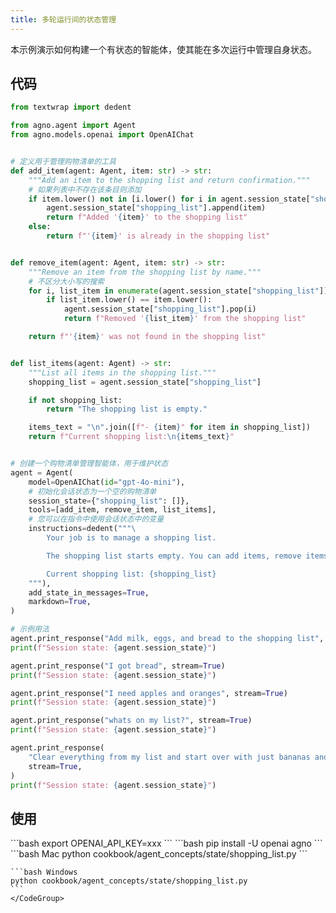 ```yaml
---
title: 多轮运行间的状态管理
---
```

本示例演示如何构建一个有状态的智能体，使其能在多次运行中管理自身状态。  
## 代码  

```python cookbook/agent_concepts/state/shopping_list.py
from textwrap import dedent

from agno.agent import Agent
from agno.models.openai import OpenAIChat


# 定义用于管理购物清单的工具
def add_item(agent: Agent, item: str) -> str:
    """Add an item to the shopping list and return confirmation."""
    # 如果列表中不存在该条目则添加
    if item.lower() not in [i.lower() for i in agent.session_state["shopping_list"]]:
        agent.session_state["shopping_list"].append(item)
        return f"Added '{item}' to the shopping list"
    else:
        return f"'{item}' is already in the shopping list"


def remove_item(agent: Agent, item: str) -> str:
    """Remove an item from the shopping list by name."""
    # 不区分大小写的搜索
    for i, list_item in enumerate(agent.session_state["shopping_list"]):
        if list_item.lower() == item.lower():
            agent.session_state["shopping_list"].pop(i)
            return f"Removed '{list_item}' from the shopping list"

    return f"'{item}' was not found in the shopping list"


def list_items(agent: Agent) -> str:
    """List all items in the shopping list."""
    shopping_list = agent.session_state["shopping_list"]

    if not shopping_list:
        return "The shopping list is empty."

    items_text = "\n".join([f"- {item}" for item in shopping_list])
    return f"Current shopping list:\n{items_text}"


# 创建一个购物清单管理智能体，用于维护状态
agent = Agent(
    model=OpenAIChat(id="gpt-4o-mini"),
    # 初始化会话状态为一个空的购物清单
    session_state={"shopping_list": []},
    tools=[add_item, remove_item, list_items],
    # 您可以在指令中使用会话状态中的变量
    instructions=dedent("""\
        Your job is to manage a shopping list.

        The shopping list starts empty. You can add items, remove items by name, and list all items.

        Current shopping list: {shopping_list}
    """),
    add_state_in_messages=True,
    markdown=True,
)

# 示例用法
agent.print_response("Add milk, eggs, and bread to the shopping list", stream=True)
print(f"Session state: {agent.session_state}")

agent.print_response("I got bread", stream=True)
print(f"Session state: {agent.session_state}")

agent.print_response("I need apples and oranges", stream=True)
print(f"Session state: {agent.session_state}")

agent.print_response("whats on my list?", stream=True)
print(f"Session state: {agent.session_state}")

agent.print_response(
    "Clear everything from my list and start over with just bananas and yogurt",
    stream=True,
)
print(f"Session state: {agent.session_state}")


```  

## 使用  

<Steps>  
  <Snippet file="create-venv-step.mdx" />  

  <Step title="设置您的 API 密钥">  
    ```bash
    export OPENAI_API_KEY=xxx
    ```  
  </Step>  

  <Step title="安装库">  
    ```bash
    pip install -U openai agno
    ```  
  </Step>  

  <Step title="运行示例">  
    <CodeGroup>  
    ```bash Mac
    python cookbook/agent_concepts/state/shopping_list.py
    ```  

    ```bash Windows
    python cookbook/agent_concepts/state/shopping_list.py
    ```  
    </CodeGroup>  
  </Step>  
</Steps>
